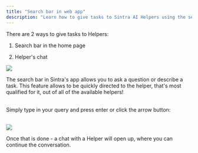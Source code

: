 ```yaml
---
title: "Search bar in web app"
description: "Learn how to give tasks to Sintra AI Helpers using the search bar or chat."
---
```


There are 2 ways to give tasks to Helpers:

  1. Search bar in the home page

  2. Helper's chat





![](https://downloads.intercomcdn.com/i/o/s36tbegb/1601554451/7dc0904740dd1bd5aa78e3f7da60/Sintra%2BAI%2Bsearch%2Bbar%2Bin%2Bweb%2Bapp.png?expires=1754573400&signature=7855cbf358d88d60e8bd13b3c64f951f0d7a75f70c288d4deafdf5a337a4b586&req=dSYnF8x7mYVaWPMW1HO4zR6Q6DbV%2Fr7IX9%2BjTr%2BvnVElkiFtnkDB5ugXXa08%0ASOK5%0A)

  
The search bar in Sintra's app allows you to ask a question or describe a task. This feature allows to be quickly directed to the helper, that's most qualified for it, out of all of the available helpers!  
​

Simply type in your query and press enter or click the arrow button:  
​

![](https://downloads.intercomcdn.com/i/o/s36tbegb/1601554453/d9a800a2816d50012b63d2d1a556/arrow%2Bin%2BSintra%2BAI%2Bsearch%2Bbar%2Bin%2Bweb%2Bapp.png?expires=1754573400&signature=252e9bf086afc4fc012403a4e1d111601c8b3a1ce29cd41371c7f93f8eb372eb&req=dSYnF8x7mYVaWvMW1HO4zRAqI5GLwTbhJ%2B8WNVFmLOcHreqxvcaWbaw8YJDO%0AEeEt%0A)

Once that is done - a chat with a Helper will open up, where you can continue the conversation.